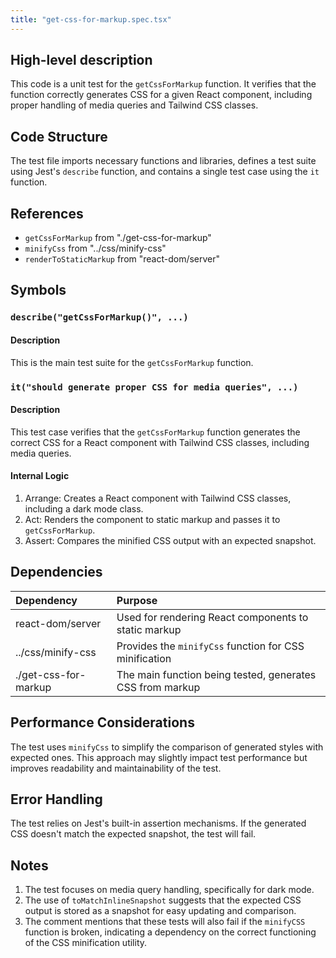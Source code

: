 ```yaml
---
title: "get-css-for-markup.spec.tsx"
---
```


## High-level description
This code is a unit test for the `getCssForMarkup` function. It verifies that the function correctly generates CSS for a given React component, including proper handling of media queries and Tailwind CSS classes.

## Code Structure
The test file imports necessary functions and libraries, defines a test suite using Jest's `describe` function, and contains a single test case using the `it` function.

## References
- `getCssForMarkup` from "./get-css-for-markup"
- `minifyCss` from "../css/minify-css"
- `renderToStaticMarkup` from "react-dom/server"

## Symbols

### `describe("getCssForMarkup()", ...)`
#### Description
This is the main test suite for the `getCssForMarkup` function.

### `it("should generate proper CSS for media queries", ...)`
#### Description
This test case verifies that the `getCssForMarkup` function generates the correct CSS for a React component with Tailwind CSS classes, including media queries.

#### Internal Logic
1. Arrange: Creates a React component with Tailwind CSS classes, including a dark mode class.
2. Act: Renders the component to static markup and passes it to `getCssForMarkup`.
3. Assert: Compares the minified CSS output with an expected snapshot.

## Dependencies
| Dependency | Purpose |
|:-----------|:--------|
| react-dom/server | Used for rendering React components to static markup |
| ../css/minify-css | Provides the `minifyCss` function for CSS minification |
| ./get-css-for-markup | The main function being tested, generates CSS from markup |

## Performance Considerations
The test uses `minifyCss` to simplify the comparison of generated styles with expected ones. This approach may slightly impact test performance but improves readability and maintainability of the test.

## Error Handling
The test relies on Jest's built-in assertion mechanisms. If the generated CSS doesn't match the expected snapshot, the test will fail.

## Notes
1. The test focuses on media query handling, specifically for dark mode.
2. The use of `toMatchInlineSnapshot` suggests that the expected CSS output is stored as a snapshot for easy updating and comparison.
3. The comment mentions that these tests will also fail if the `minifyCSS` function is broken, indicating a dependency on the correct functioning of the CSS minification utility.